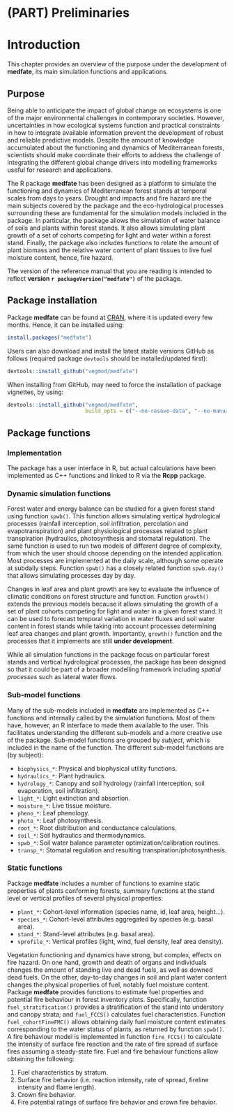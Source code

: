 # (PART) Preliminaries {-}

# Introduction {#intro}

This chapter provides an overview of the purpose under the development of **medfate**, its main simulation functions and applications. 

## Purpose

Being able to anticipate the impact of global change on ecosystems is one of the major environmental challenges in contemporary societies. However, uncertainties in how ecological systems function and practical constraints in how to integrate available information prevent the development of robust and reliable predictive models. Despite the amount of knowledge accumulated about the functioning and dynamics of Mediterranean forests, scientists should make coordinate their efforts to address the challenge of integrating the different global change drivers into modelling frameworks useful for research and applications.

The R package **medfate** has been designed as a platform to simulate the functioning and dynamics of Mediterranean forest stands at temporal scales from days to years. Drought and impacts and fire hazard are the main subjects covered by the package and the eco-hydrological processes surrounding these are fundamental for the simulation models included in the package. In particular, the package allows the simulation of water balance of soils and plants within forest stands. It also allows simulating plant growth of a set of cohorts competing for light and water within a forest stand. Finally, the package also includes functions to relate the amount of plant biomass and the relative water content of plant tissues to live fuel moisture content, hence, fire hazard.

The version of the reference manual that you are reading is intended to reflect **version `r packageVersion("medfate")`** of the package.

## Package installation

Package **medfate** can be found at [CRAN](https://CRAN.R-project.org/package=medfate), where it is updated every few months. Hence, it can be installed using:
```r
install.packages("medfate")
```

Users can also download and install the latest stable versions GitHub as follows (required package `devtools` should be installed/updated first):

```r
devtools::install_github("vegmod/medfate")
```

When installing from GitHub, may need to force the installation of package vignettes, by using: 

```r
devtools::install_github("vegmod/medfate", 
                         build_opts = c("--no-resave-data", "--no-manual"))
```


## Package functions

### Implementation

The package has a user interface in R, but actual calculations have been implemented as C++ functions and linked to R via the **Rcpp** package. 

### Dynamic simulation functions

Forest water and energy balance can be studied for a given forest stand using function `spwb()`. This function allows simulating vertical hydrological processes (rainfall interception, soil infiltration, percolation and evapotranspiration) and plant physiological processes related to plant transpiration (hydraulics, photosynthesis and stomatal regulation).  The same function is used to run two models of different degree of complexity, from which the user should choose depending on the intended application. Most processes are implemented at the daily scale, although some operate at subdaily steps. Function `spwb()` has a closely related function `spwb.day()` that allows simulating processes day by day.

Changes in leaf area and plant growth are key to evaluate the influence of climatic conditions on forest structure and function. Function `growth()` extends the previous models because it allows simulating the growth of a set of plant cohorts competing for light and water in a given forest stand. It can be used to forecast temporal variation in water fluxes and soil water content in forest stands while taking into account processes determining leaf area changes and plant growth. Importantly, `growth()` function and the processes that it implements are still **under development**.

While all simulation functions in the package focus on particular forest stands and vertical hydrological processes, the package has been designed so that it could be part of a broader modelling framework including *spatial processes* such as lateral water flows.

### Sub-model functions

Many of the sub-models included in **medfate** are implemented as C++ functions and internally called by the simulation functions. Most of them have, however, an R interface to made them available to the user. This facilitates understanding the different sub-models and a more creative use of the package. Sub-model functions are grouped by *subject*, which is included in the name of the function. The different sub-model functions are (by subject):

* `biophysics_*`: Physical and biophysical utility functions.
* `hydraulics_*`: Plant hydraulics.
* `hydrology_*`: Canopy and soil hydrology (rainfall interception, soil evaporation, soil infiltration).
* `light_*`: Light extinction and absortion.
* `moisture_*`: Live tissue moisture.
* `pheno_*`: Leaf phenology.
* `photo_*`: Leaf photosynthesis.
* `root_*`: Root distribution and conductance calculations.
* `soil_*`: Soil hydraulics and thermodynamics.
* `spwb_*`: Soil water balance parameter optimization/calibration routines.
* `transp_*`: Stomatal regulation and resulting transpiration/photosynthesis.

### Static functions

Package **medfate** includes a number of functions to examine static properties of plants conforming forests, summary functions at the stand level or vertical profiles of several physical properties:

* `plant_*`: Cohort-level information (species name, id, leaf area, height...).
* `species_*`: Cohort-level attributes aggregated by species (e.g. basal area).
* `stand_*`: Stand-level attributes (e.g. basal area).
* `vprofile_*`: Vertical profiles (light, wind, fuel density, leaf area density).

Vegetation functioning and dynamics have strong, but complex, effects on fire hazard. On one hand, growth and death of organs and individuals changes the amount of standing live and dead fuels, as well as downed dead fuels. On the other, day-to-day changes in soil and plant water content changes the physical properties of fuel, notably fuel moisture content. Package **medfate** provides functions to estimate fuel properties and potential fire behaviour in forest inventory plots. Specifically, function `fuel_stratification()` provides a stratification of the stand into understory and canopy strata; and `fuel_FCCS()` calculates fuel characteristics. Function `fuel_cohortFineFMC()` allows obtaining daily fuel moisture content estimates corresponding to the water status of plants, as returned by function `spwb()`. A fire behaviour model is implemented in function `fire_FCCS()` to calculate the intensity of surface fire reaction and the rate of fire spread of surface fires assuming a steady-state fire. Fuel and fire behaviour functions allow obtaining the following: 

1. Fuel characteristics by stratum.
2. Surface fire behavior (i.e. reaction intensity, rate of spread, fireline intensity and flame length).
3. Crown fire behavior.
4. Fire potential ratings of surface fire behavior and crown fire behavior.

